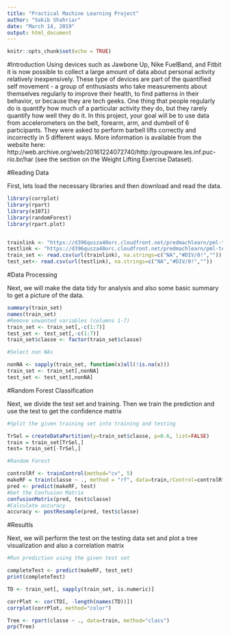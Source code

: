 ---
title: "Practical Machine Learning Project"
author: "Sakib Shahriar"
date: "March 14, 2019"
output: html_document
---

```{r setup, include=FALSE}
knitr::opts_chunk$set(echo = TRUE)
```

#Introduction
Using devices such as Jawbone Up, Nike FuelBand, and Fitbit it is now possible to collect a large amount of data about personal activity relatively inexpensively. These type of devices are part of the quantified self movement - a group of enthusiasts who take measurements about themselves regularly to improve their health, to find patterns in their behavior, or because they are tech geeks. One thing that people regularly do is quantify how much of a particular activity they do, but they rarely quantify how well they do it. In this project, your goal will be to use data from accelerometers on the belt, forearm, arm, and dumbell of 6 participants. They were asked to perform barbell lifts correctly and incorrectly in 5 different ways. More information is available from the website here: http://web.archive.org/web/20161224072740/http:/groupware.les.inf.puc-rio.br/har (see the section on the Weight Lifting Exercise Dataset).

#Reading Data

First, lets load the necessary libraries and then download and read the data.


```{r }
library(corrplot)
library(rpart)
library(e1071)
library(randomForest)
library(rpart.plot)


trainlink <- "https://d396qusza40orc.cloudfront.net/predmachlearn/pml-training.csv"
testlink <- "https://d396qusza40orc.cloudfront.net/predmachlearn/pml-testing.csv"
train_set <- read.csv(url(trainlink), na.strings=c("NA","#DIV/0!",""))
test_set<- read.csv(url(testlink), na.strings=c("NA","#DIV/0!",""))
```

#Data Processing

Next, we will make the data tidy for analysis and also some basic summary to get a picture of the data.

```{r }
summary(train_set)
names(train_set)
#Remove unwanted variables (columns 1-7)
train_set <- train_set[,-c(1:7)]
test_set <- test_set[,-c(1:7)]
train_set$classe <- factor(train_set$classe)

#Select non NAs

nonNA <- sapply(train_set, function(x)all(!is.na(x)))
train_set <- train_set[,nonNA]
test_set <- test_set[,nonNA]
```


#Random Forest Classification

Next, we divide the test set and training. Then we train the prediction and use the test to get the confidence matrix


```{r }
#Split the given training set into training and testing

TrSel = createDataPartition(y=train_set$classe, p=0.6, list=FALSE)
train = train_set[TrSel,]
test= train_set[-TrSel,]

#Random Forest

controlRf <- trainControl(method="cv", 5)
makeRF = train(classe ~ ., method = "rf", data=train,rControl=controlRf, ntree=16)
pred <- predict(makeRF, test)
#Get the Confusion Matrix
confusionMatrix(pred, test$classe)
#Calculate accuracy
accuracy <- postResample(pred, test$classe)
```

#Resultls

Next, we will perform the test on the testing data set and plot a tree visualization and also a correlation matrix


```{r }
#Run prediction using the given test set

completeTest <- predict(makeRF, test_set)
print(completeTest)

TD <- train_set[, sapply(train_set, is.numeric)]

corrPlot <- cor(TD[, -length(names(TD))])
corrplot(corrPlot, method="color")

Tree <- rpart(classe ~ ., data=train, method="class")
prp(Tree) 
```
